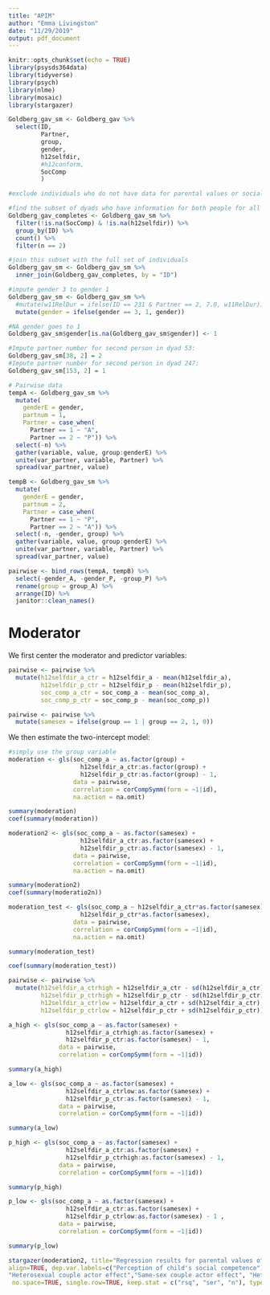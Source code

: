 ```yaml
---
title: "APIM"
author: "Emma Livingston"
date: "11/29/2019"
output: pdf_document
---
```


```r
knitr::opts_chunk$set(echo = TRUE)
library(psysds364data)
library(tidyverse)
library(psych)
library(nlme)
library(mosaic)
library(stargazer)

```


```r
Goldberg_gav_sm <- Goldberg_gav %>%
  select(ID,
         Partner,
         group,
         gender,
         h12selfdir,
         #h12conform,
         SocComp
         )
```

```r
#exclude individuals who do not have data for parental values or social competence

#find the subset of dyads who have information for both people for all of the variables
Goldberg_gav_completes <- Goldberg_gav_sm %>%
  filter(!is.na(SocComp) & !is.na(h12selfdir)) %>%
  group_by(ID) %>%
  count() %>%
  filter(n == 2)

#join this subset with the full set of individuals
Goldberg_gav_sm <- Goldberg_gav_sm %>%
  inner_join(Goldberg_gav_completes, by = "ID")
```


```r
#impute gender 3 to gender 1
Goldberg_gav_sm <- Goldberg_gav_sm %>%
  #mutate(w11RelDur = ifelse(ID == 231 & Partner == 2, 7.0, w11RelDur)) %>%
  mutate(gender = ifelse(gender == 3, 1, gender))

#NA gender goes to 1
Goldberg_gav_sm$gender[is.na(Goldberg_gav_sm$gender)] <- 1
```

```r
#Impute partner number for second person in dyad 53:
Goldberg_gav_sm[38, 2] = 2
#Impute partner number for second person in dyad 247:
Goldberg_gav_sm[153, 2] = 1

# Pairwise data
tempA <- Goldberg_gav_sm %>%
  mutate(
    genderE = gender,
    partnum = 1,
    Partner = case_when(
      Partner == 1 ~ "A",
      Partner == 2 ~ "P")) %>%
  select(-n) %>%
  gather(variable, value, group:genderE) %>%
  unite(var_partner, variable, Partner) %>%
  spread(var_partner, value)

tempB <- Goldberg_gav_sm %>%
  mutate(
    genderE = gender,
    partnum = 2,
    Partner = case_when(
      Partner == 1 ~ "P",
      Partner == 2 ~ "A")) %>%
  select(-n, -gender, group) %>%
  gather(variable, value, group:genderE) %>%
  unite(var_partner, variable, Partner) %>%
  spread(var_partner, value)

pairwise <- bind_rows(tempA, tempB) %>%
  select(-gender_A, -gender_P, -group_P) %>%
  rename(group = group_A) %>%
  arrange(ID) %>%
  janitor::clean_names()


```



# Moderator 

We first center the moderator and predictor variables:

```r
pairwise <- pairwise %>%
  mutate(h12selfdir_a_ctr = h12selfdir_a - mean(h12selfdir_a),
         h12selfdir_p_ctr = h12selfdir_p - mean(h12selfdir_p),
         soc_comp_a_ctr = soc_comp_a - mean(soc_comp_a),
         soc_comp_p_ctr = soc_comp_p - mean(soc_comp_p))

pairwise <- pairwise %>%
  mutate(samesex = ifelse(group == 1 | group == 2, 1, 0))

```

We then estimate the two-intercept model:

```r

#simply use the group variable
moderation <- gls(soc_comp_a ~ as.factor(group) +
                    h12selfdir_a_ctr:as.factor(group) +
                    h12selfdir_p_ctr:as.factor(group) - 1,
                  data = pairwise,
                  correlation = corCompSymm(form = ~1|id),
                  na.action = na.omit)

summary(moderation)
coef(summary(moderation))

moderation2 <- gls(soc_comp_a ~ as.factor(samesex) +
                    h12selfdir_a_ctr:as.factor(samesex) +
                    h12selfdir_p_ctr:as.factor(samesex) - 1,
                  data = pairwise,
                  correlation = corCompSymm(form = ~1|id),
                  na.action = na.omit)

summary(moderation2)
coef(summary(moderatio2n))

moderation_test <- gls(soc_comp_a ~ h12selfdir_a_ctr*as.factor(samesex) +
                    h12selfdir_p_ctr*as.factor(samesex),
                  data = pairwise,
                  correlation = corCompSymm(form = ~1|id),
                  na.action = na.omit)

summary(moderation_test)

coef(summary(moderation_test))
```


```r
pairwise <- pairwise %>%
  mutate(h12selfdir_a_ctrhigh = h12selfdir_a_ctr - sd(h12selfdir_a_ctr),
         h12selfdir_p_ctrhigh = h12selfdir_p_ctr - sd(h12selfdir_p_ctr),
         h12selfdir_a_ctrlow = h12selfdir_a_ctr + sd(h12selfdir_a_ctr),
         h12selfdir_p_ctrlow = h12selfdir_p_ctr + sd(h12selfdir_p_ctr))

```

```r
a_high <- gls(soc_comp_a ~ as.factor(samesex) +
                h12selfdir_a_ctrhigh:as.factor(samesex) +
                h12selfdir_p_ctr:as.factor(samesex) - 1,
              data = pairwise,
              correlation = corCompSymm(form = ~1|id))

summary(a_high)

a_low <- gls(soc_comp_a ~ as.factor(samesex) +
                h12selfdir_a_ctrlow:as.factor(samesex) +
                h12selfdir_p_ctr:as.factor(samesex) - 1,
              data = pairwise,
              correlation = corCompSymm(form = ~1|id))

summary(a_low)

p_high <- gls(soc_comp_a ~ as.factor(samesex) +
                h12selfdir_a_ctr:as.factor(samesex) +
                h12selfdir_p_ctrhigh:as.factor(samesex) - 1,
              data = pairwise,
              correlation = corCompSymm(form = ~1|id))

summary(p_high)

p_low <- gls(soc_comp_a ~ as.factor(samesex) +
                h12selfdir_a_ctr:as.factor(samesex) +
                h12selfdir_p_ctrlow:as.factor(samesex) - 1 ,
              data = pairwise,
              correlation = corCompSymm(form = ~1|id))

summary(p_low)
```

```r
stargazer(moderation2, title="Regression results for parental values of self-direction",
align=TRUE, dep.var.labels=c("Perception of child's social competence"), covariate.labels=c("Heterosexual couples","Same-sex couples",
"Heterosexual couple actor effect","Same-sex couple actor effect", "Heterosexual couple partner effect","Same-sex couple partner effect"),
 no.space=TRUE, single.row=TRUE, keep.stat = c("rsq", "ser", "n"), type = "latex")
```



